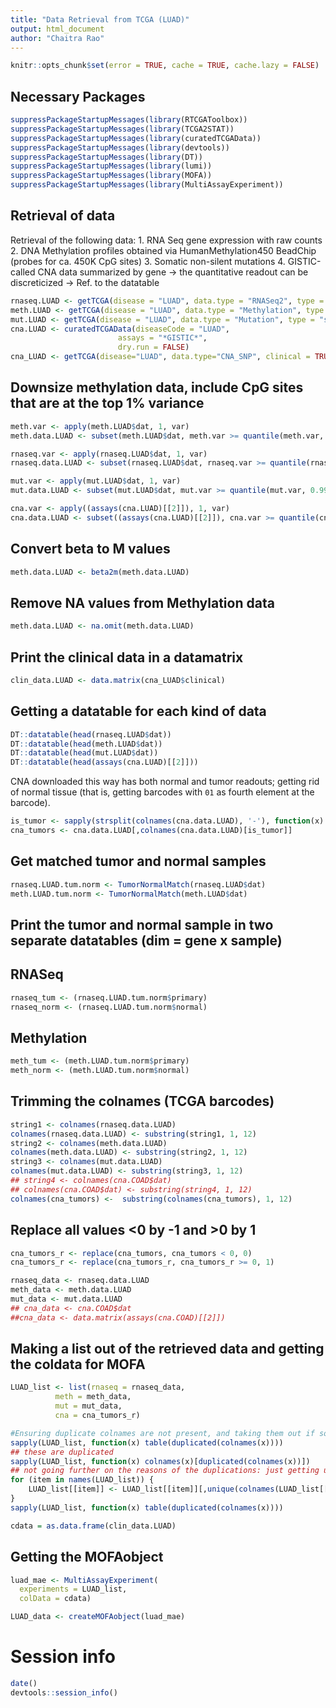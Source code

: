 ```yaml
---
title: "Data Retrieval from TCGA (LUAD)"
output: html_document
author: "Chaitra Rao"
---
```


```r
knitr::opts_chunk$set(error = TRUE, cache = TRUE, cache.lazy = FALSE)
```

## Necessary Packages

```r
suppressPackageStartupMessages(library(RTCGAToolbox))
suppressPackageStartupMessages(library(TCGA2STAT))
suppressPackageStartupMessages(library(curatedTCGAData))
suppressPackageStartupMessages(library(devtools))
suppressPackageStartupMessages(library(DT))
suppressPackageStartupMessages(library(lumi))
suppressPackageStartupMessages(library(MOFA))
suppressPackageStartupMessages(library(MultiAssayExperiment))
```

## Retrieval of data

Retrieval of the following data:
1. RNA Seq gene expression with raw counts
2. DNA Methylation profiles obtained via HumanMethylation450 BeadChip (probes for ca. 450K CpG sites)
3. Somatic non-silent mutations
4. GISTIC-called CNA data summarized by gene -> the quantitative readout can be discreticized -> Ref. to the datatable

```r
rnaseq.LUAD <- getTCGA(disease = "LUAD", data.type = "RNASeq2", type = "count")
meth.LUAD <- getTCGA(disease = "LUAD", data.type = "Methylation", type = "450K")
mut.LUAD <- getTCGA(disease = "LUAD", data.type = "Mutation", type = "somatic")
cna.LUAD <- curatedTCGAData(diseaseCode = "LUAD",
                        assays = "*GISTIC*",
                        dry.run = FALSE)
cna_LUAD <- getTCGA(disease="LUAD", data.type="CNA_SNP", clinical = TRUE)

```

## Downsize methylation data, include CpG sites that are at the top 1% variance

```r
meth.var <- apply(meth.LUAD$dat, 1, var)
meth.data.LUAD <- subset(meth.LUAD$dat, meth.var >= quantile(meth.var, 0.99, na.rm=T) & !is.na(meth.var))

```

```r
rnaseq.var <- apply(rnaseq.LUAD$dat, 1, var)
rnaseq.data.LUAD <- subset(rnaseq.LUAD$dat, rnaseq.var >= quantile(rnaseq.var, 0.99, na.rm=T) & !is.na(rnaseq.var))

```

```r
mut.var <- apply(mut.LUAD$dat, 1, var)
mut.data.LUAD <- subset(mut.LUAD$dat, mut.var >= quantile(mut.var, 0.99, na.rm=T) & !is.na(mut.var))

```

```r
cna.var <- apply((assays(cna.LUAD)[[2]]), 1, var)
cna.data.LUAD <- subset((assays(cna.LUAD)[[2]]), cna.var >= quantile(cna.var, 0.99, na.rm=T) & !is.na(cna.var))

```


## Convert beta to M values

```r
meth.data.LUAD <- beta2m(meth.data.LUAD)
```

## Remove NA values from Methylation data

```r
meth.data.LUAD <- na.omit(meth.data.LUAD)
```


## Print the clinical data in a datamatrix

```r
clin_data.LUAD <- data.matrix(cna_LUAD$clinical)
```

## Getting a datatable for each kind of data

```r
DT::datatable(head(rnaseq.LUAD$dat))
DT::datatable(head(meth.LUAD$dat))
DT::datatable(head(mut.LUAD$dat))
DT::datatable(head(assays(cna.LUAD)[[2]]))
```

CNA downloaded this way has both normal and tumor readouts; getting rid of normal tissue (that is, getting barcodes with `01` as fourth element at the barcode).

```r
is_tumor <- sapply(strsplit(colnames(cna.data.LUAD), '-'), function(x) return(grepl('^01', x[4])))
cna_tumors <- cna.data.LUAD[,colnames(cna.data.LUAD)[is_tumor]]
```

## Get matched tumor and normal samples

```r
rnaseq.LUAD.tum.norm <- TumorNormalMatch(rnaseq.LUAD$dat)
meth.LUAD.tum.norm <- TumorNormalMatch(meth.LUAD$dat)

```

## Print the tumor and normal sample in two separate datatables (dim = gene x sample)

## RNASeq

```r
rnaseq_tum <- (rnaseq.LUAD.tum.norm$primary)
rnaseq_norm <- (rnaseq.LUAD.tum.norm$normal)
```

## Methylation

```r
meth_tum <- (meth.LUAD.tum.norm$primary)
meth_norm <- (meth.LUAD.tum.norm$normal)
```

## Trimming the colnames (TCGA barcodes)

```r
string1 <- colnames(rnaseq.data.LUAD)
colnames(rnaseq.data.LUAD) <- substring(string1, 1, 12)
string2 <- colnames(meth.data.LUAD)
colnames(meth.data.LUAD) <- substring(string2, 1, 12)
string3 <- colnames(mut.data.LUAD)
colnames(mut.data.LUAD) <- substring(string3, 1, 12)
## string4 <- colnames(cna.COAD$dat)
## colnames(cna.COAD$dat) <- substring(string4, 1, 12)
colnames(cna_tumors) <-  substring(colnames(cna_tumors), 1, 12)

```

## Replace all values <0 by -1 and >0 by 1

```r
cna_tumors_r <- replace(cna_tumors, cna_tumors < 0, 0)
cna_tumors_r <- replace(cna_tumors_r, cna_tumors_r >= 0, 1)
```


```r
rnaseq_data <- rnaseq.data.LUAD
meth_data <- meth.data.LUAD
mut_data <- mut.data.LUAD
## cna_data <- cna.COAD$dat
##cna_data <- data.matrix(assays(cna.COAD)[[2]])

```

## Making a list out of the retrieved data and getting the coldata for MOFA

```r
LUAD_list <- list(rnaseq = rnaseq_data,
          meth = meth_data,
          mut = mut_data,
          cna = cna_tumors_r)

#Ensuring duplicate colnames are not present, and taking them out if so
sapply(LUAD_list, function(x) table(duplicated(colnames(x))))
## these are duplicated
sapply(LUAD_list, function(x) colnames(x)[duplicated(colnames(x))])
## not going further on the reasons of the duplications: just getting unique stuff
for (item in names(LUAD_list)) {
    LUAD_list[[item]] <- LUAD_list[[item]][,unique(colnames(LUAD_list[[item]]))]
}
sapply(LUAD_list, function(x) table(duplicated(colnames(x))))
```

```r
cdata = as.data.frame(clin_data.LUAD)
```

## Getting the MOFAobject

```r
luad_mae <- MultiAssayExperiment(
  experiments = LUAD_list, 
  colData = cdata)

LUAD_data <- createMOFAobject(luad_mae)

```

# Session info

```r
date()
devtools::session_info()
```




